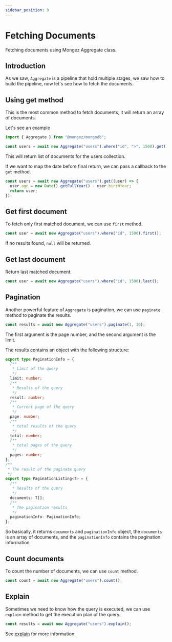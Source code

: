 ```yaml
---
sidebar_position: 9
---
```


# Fetching Documents

Fetching documents using Mongez Aggregate class.

## Introduction

As we saw, `Aggregate` is a pipeline that hold multiple stages, we saw how to build the pipeline, now let's see how to fetch the documents.

## Using get method

This is the most common method to fetch documents, it will return an array of documents.

Let's see an example

```ts
import { Aggregate } from "@mongez/mongodb";

const users = await new Aggregate("users").where("id", ">", 1500).get();
```

This will return list of documents for the users collection.

If we want to map the date before final return, we can pass a callback to the `get` method.

```ts
const users = await new Aggregate("users").get((user) => {
  user.age = new Date().getFullYear() - user.birthYear;
  return user;
});
```

## Get first document

To fetch only first matched document, we can use `first` method.

```ts
const user = await new Aggregate("users").where("id", 1500).first();
```

If no results found, `null` will be returned.

## Get last document

Return last matched document.

```ts
const user = await new Aggregate("users").where("id", 1500).last();
```

## Pagination

Another powerful feature of `Aggregate` is pagination, we can use `paginate` method to paginate the results.

```ts
const results = await new Aggregate("users").paginate(1, 10);
```

The first argument is the page number, and the second argument is the limit.

The results contains an object with the following structure:

```ts
export type PaginationInfo = {
  /**
   * Limit of the query
   */
  limit: number;
  /**
   * Results of the query
   */
  result: number;
  /**
   * Current page of the query
   */
  page: number;
  /**
   * total results of the query
   */
  total: number;
  /**
   * total pages of the query
   */
  pages: number;
};
/**
 * The result of the paginate query
 */
export type PaginationListing<T> = {
  /**
   * Results of the query
   */
  documents: T[];
  /**
   * The pagination results
   */
  paginationInfo: PaginationInfo;
};
```

So basically, it returns `documents` and `paginationInfo` object, the `documents` is an array of documents, and the `paginationInfo` contains the pagination information.

## Count documents

To count the number of documents, we can use `count` method.

```ts
const count = await new Aggregate("users").count();
```

## Explain

Sometimes we need to know how the query is executed, we can use `explain` method to get the execution plan of the query.

```ts
const results = await new Aggregate("users").explain();
```

See [explain](https://www.mongodb.com/docs/manual/reference/method/db.collection.aggregate/#return-information-on-aggregation-pipeline-operation) for more information.
